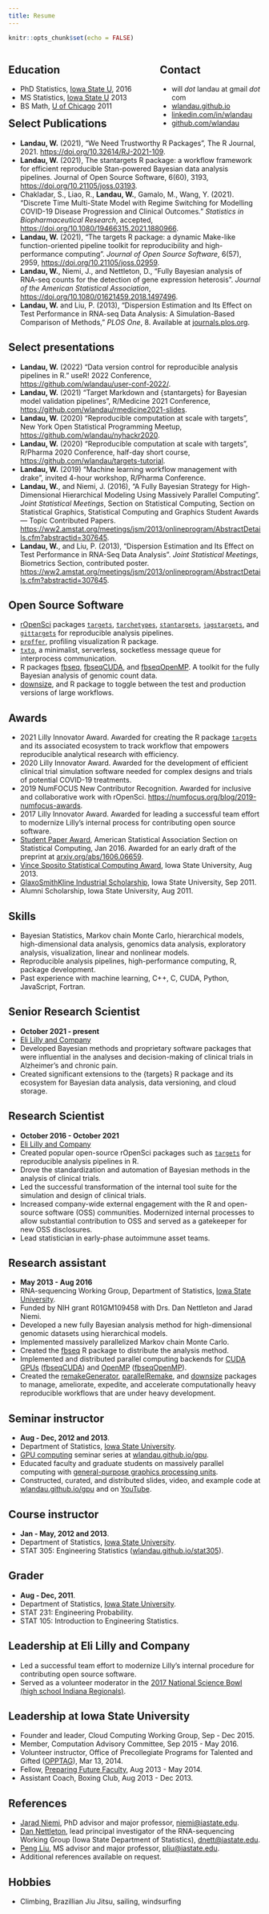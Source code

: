 ```yaml
---
title: Resume
---
```


```r
knitr::opts_chunk$set(echo = FALSE)
```

<div style="float:left; width: 60%">
<h2>Education</h2>
<ul>
  <li>PhD Statistics, <a href="http://www.iastate.edu/">Iowa State U</a>, 2016</li>
  <li>MS Statistics, <a href="http://www.iastate.edu/">Iowa State U</a> 2013</li>
  <li>BS Math, <a href="http://www.uchicago.edu/">U of Chicago</a> 2011</li>
</ul>
</div>

<div style="float:right; width: 40%">
<h2>Contact</h2>
<ul>
  <li>will _dot_ landau at gmail _dot_ com</li>
  <li><a href="http://wlandau.github.io">wlandau.github.io</a></li>
  <li><a href="http://linkedin.com/in/wlandau">linkedin.com/in/wlandau</a></li>
  <li><a href="http://github.com/wlandau">github.com/wlandau</a></li>
</ul>
</div>

## Select Publications

* **Landau, W.** (2021), "We Need Trustworthy R Packages", The R Journal, 2021. <https://doi.org/10.32614/RJ-2021-109>.
* **Landau, W.** (2021), The stantargets R package: a workflow framework for efficient reproducible Stan-powered Bayesian data analysis pipelines. Journal of Open Source Software, 6(60), 3193, <https://doi.org/10.21105/joss.03193>.
* Chakladar, S., Liao, R., **Landau, W.**, Gamalo, M., Wang, Y. (2021). "Discrete Time Multi-State Model with Regime Switching for Modelling COVID-19 Disease Progression and Clinical Outcomes." *Statistics in Biopharmaceutical Research*, accepted, <https://doi.org/10.1080/19466315.2021.1880966>.
* **Landau, W.** (2021), "The targets R package: a dynamic Make-like function-oriented pipeline toolkit for reproducibility and high-performance computing". *Journal of Open Source Software*, 6(57), 2959, <https://doi.org/10.21105/joss.02959>.
* <b>Landau, W.</b>, Niemi, J., and Nettleton, D., "Fully Bayesian analysis of RNA-seq counts for the detection of gene expression heterosis". *Journal of the American Statistical Association*,  <a href="https://doi.org/10.1080/01621459.2018.1497496">https://doi.org/10.1080/01621459.2018.1497496</a>.
* <b>Landau, W.</b> and Liu, P. (2013), "Dispersion Estimation and Its Effect on Test Performance in RNA-seq Data Analysis: A Simulation-Based Comparison of Methods," *PLOS One*, 8. Available at
<a href="http://journals.plos.org/plosone/article?id=10.1371/journal.pone.0081415">journals.plos.org</a>.

## Select presentations

- **Landau, W.** (2022) "Data version control for reproducible analysis pipelines in R." useR! 2022 Conference, <https://github.com/wlandau/user-conf-2022/>.
- **Landau, W.** (2021) "Target Markdown and {stantargets} for Bayesian model validation pipelines", R/Medicine 2021 Conference, <https://github.com/wlandau/rmedicine2021-slides>.
- **Landau, W.** (2020) "Reproducible computation at scale with targets", New York Open Statistical Programming Meetup, <https://github.com/wlandau/nyhackr2020>.
- **Landau, W.** (2020) "Reproducible computation at scale with targets", R/Pharma 2020 Conference, half-day short course, <https://github.com/wlandau/targets-tutorial>.
- **Landau, W.** (2019) "Machine learning workflow management with drake", invited 4-hour workshop, R/Pharma Conference.
- **Landau, W.**, and Niemi, J. (2016), "A Fully Bayesian Strategy for High-Dimensional Hierarchical Modeling Using Massively Parallel Computing". *Joint Statistical Meetings*, Section on Statistical Computing, Section on Statistical Graphics, Statistical Computing and Graphics Student Awards — Topic Contributed Papers. <a href="https://ww2.amstat.org/meetings/jsm/2016/onlineprogram/AbstractDetails.cfm?abstractid=318764">https://ww2.amstat.org/meetings/jsm/2013/onlineprogram/AbstractDetails.cfm?abstractid=307645</a>.
- **Landau, W.**, and Liu, P. (2013), "Dispersion Estimation and Its Effect on Test Performance in RNA-Seq Data Analysis". *Joint Statistical Meetings*,	Biometrics Section, contributed poster. <a href="https://ww2.amstat.org/meetings/jsm/2013/onlineprogram/AbstractDetails.cfm?abstractid=307645">https://ww2.amstat.org/meetings/jsm/2013/onlineprogram/AbstractDetails.cfm?abstractid=307645</a>.

## Open Source Software

* [rOpenSci](https://ropensci.org/) packages [`targets`](https://github.com/ropensci/targets), [`tarchetypes`](https://github.com/ropensci/tarchetypes), [`stantargets`](https://github.com/ropensci/stantargets), [`jagstargets`](https://github.com/ropensci/jagstargets), and [`gittargets`](https://github.com/ropensci/gittargets) for reproducible analysis pipelines.
* [`proffer`](https://github.com/r-prof/proffer), profiling visualization R package.
* [`txtq`](https://github.com/wlandau/txtq), a minimalist, serverless, socketless message queue for interprocess communication.
* R packages <a href="https://github.com/wlandau/fbseq">fbseq</a>, <a href="https://github.com/wlandau/fbseqCUDA">fbseqCUDA</a>, and <a href="https://github.com/wlandau/fbseqOpenMP">fbseqOpenMP</a>. A toolkit for the fully Bayesian analysis of genomic count data.
* <a href="https://github.com/wlandau/downsize">downsize</a>, and R package to toggle between the test and production versions of large workflows.

## Awards

* 2021 Lilly Innovator Award. Awarded for creating the R package [`targets`](https://docs.ropensci.org/targets) and its associated ecosystem to track workflow that empowers reproducible analytical research with efficiency.
* 2020 Lilly Innovator Award. Awarded for the development of efficient clinical trial simulation software needed for complex designs and trials of potential COVID-19 treatments.
* 2019 NumFOCUS New Contributor Recognition. Awarded for inclusive and collaborative work with rOpenSci. <a href="https://numfocus.org/blog/2019-numfocus-awards">https://numfocus.org/blog/2019-numfocus-awards</a>.
* 2017 Lilly Innovator Award. Awarded for leading a successful team effort to modernize Lilly's internal process for contributing open source software.
* <a href="http://stat-computing.org/awards/student/winners.html">Student Paper Award</a>, American Statistical Association Section on Statistical Computing, Jan 2016. Awarded for an early draft of the preprint at <a href="http://arxiv.org/abs/1606.06659">arxiv.org/abs/1606.06659</a>.
* [Vince Sposito Statistical Computing Award](https://stat.iastate.edu/graduate-financial-support), Iowa State University, Aug 2013.
* [GlaxoSmithKline Industrial Scholarship](https://stat.iastate.edu/graduate-financial-support), Iowa State University, Sep 2011.
* Alumni Scholarship, Iowa State University, Aug 2011.

## Skills

- Bayesian Statistics, Markov chain Monte Carlo, hierarchical models, high-dimensional data analysis, genomics data analysis, exploratory analysis, visualization, linear and nonlinear models.
- Reproducible analysis pipelines, high-performance computing, R, package development.
- Past experience with machine learning, C++, C, CUDA, Python, JavaScript, Fortran.

## Senior Research Scientist
- **October 2021 - present**
- [Eli Lilly and Company](http://www.lilly.com)
- Developed Bayesian methods and proprietary software packages that were influential in the analyses and decision-making of clinical trials in Alzheimer's and chronic pain.
- Created significant extensions to the {targets} R package and its ecosystem for Bayesian data analysis, data versioning, and cloud storage.

## Research Scientist
- **October 2016 - October 2021**
- [Eli Lilly and Company](http://www.lilly.com)
- Created popular open-source rOpenSci packages such as [`targets`](https://docs.ropensci.org/targets) for reproducible analysis pipelines in R.
- Drove the standardization and automation of Bayesian methods in the analysis of clinical trials.
- Led the successful transformation of the internal tool suite for the simulation and design of clinical trials.
- Increased company-wide external engagement with the R and open-source software (OSS) communities. Modernized internal processes to allow substantial contribution to OSS and served as a gatekeeper for new OSS disclosures.
- Lead statistician in early-phase autoimmune asset teams.

## Research assistant
- **May 2013 - Aug 2016**
- RNA-sequencing Working Group, Department of Statistics, [Iowa State University](http://www.iastate.edu).
- Funded by NIH grant R01GM109458 with Drs. Dan Nettleton and Jarad Niemi.
- Developed a new fully Bayesian analysis method for high-dimensional genomic datasets using hierarchical models.
- Implemented massively parallelized Markov chain Monte Carlo.
- Created the 
<a href="https://github.com/wlandau/fbseq">fbseq</a>
R package to distribute the analysis method.
- Implemented and distributed parallel computing backends for [CUDA GPUs](https://developer.nvidia.com/about-cuda) (<a href="https://github.com/wlandau/fbseqCUDA">fbseqCUDA</a>) and [OpenMP](https://en.wikipedia.org/wiki/OpenMP) (<a href="https://github.com/wlandau/fbseqOpenMP">fbseqOpenMP</a>).
- Created the 
<a href="http://wlandau.github.io/remakeGenerator">remakeGenerator</a>, 
<a href="http://wlandau.github.io/parallelRemake">parallelRemake</a>, and 
<a href="http://wlandau.github.io/downsize">downsize</a> packages to manage, ameliorate, expedite, and accelerate computationally heavy reproducible workflows that are under heavy development.


## Seminar instructor

- **Aug - Dec, 2012 and 2013**.
- Department of Statistics, [Iowa State University](http://www.iastate.edu).
- [GPU computing](http://www.nvidia.com/object/what-is-gpu-computing.html) seminar series at <a href="http://wlandau.github.io/gpu">wlandau.github.io/gpu</a>.
- Educated faculty and graduate students on massively parallel computing with [general-purpose graphics processing units](http://www.nvidia.com/object/what-is-gpu-computing.html).
- Constructed, curated, and distributed slides, video, and example code at <a href="http://wlandau.github.io/gpu">wlandau.github.io/gpu</a> and on <a href="https://www.youtube.com/watch?v=VL3qbqA_Xco&list=PLs5XGFlsJ8Wi635Ig2QX3dbmJCNpss4aT">YouTube</a>.


## Course instructor
- **Jan - May, 2012 and 2013**.
- Department of Statistics, [Iowa State University](http://www.iastate.edu).
- STAT 305: Engineering Statistics (<a href="http://wlandau.github.io/stat305/">wlandau.github.io/stat305</a>).

## Grader
- **Aug - Dec, 2011**.
- Department of Statistics, [Iowa State University](http://www.iastate.edu).
- STAT 231: Engineering Probability.
- STAT 105: Introduction to Engineering Statistics.

## Leadership at Eli Lilly and Company

- Led a successful team effort to modernize Lilly's internal procedure for contributing open source software.
- Served as a volunteer moderator in the [2017 National Science Bowl (high school Indiana Regionals)](https://science.energy.gov/wdts/nsb/regional-competitions/high-school-regionals/in_indiana-regional-high-school-science-bowl/).

## Leadership at Iowa State University

- Founder and leader, Cloud Computing Working Group, Sep - Dec 2015.
- Member, Computation Advisory Committee, Sep 2015 - May 2016.
- Volunteer instructor, Office of Precollegiate Programs for Talented and Gifted ([OPPTAG](http://www.opptag.iastate.edu)), Mar 13, 2014.
- Fellow, [Preparing Future Faculty](http://www.celt.iastate.edu/graduate-students-postdocs/preparing-future-faculty), Aug 2013 - May 2014.
- Assistant Coach, Boxing Club, Aug 2013 - Dec 2013.

## References

- <a href="http://jarad.me/">Jarad Niemi</a>, PhD advisor and major professor, [niemi@iastate.edu](mailto:niemi@iastate.edu).
- <a href="http://www.public.iastate.edu/~dnett/">Dan Nettleton</a>, lead principal investigator of the RNA-sequencing Working Group (Iowa State Department of Statistics), [dnett@iastate.edu](mailto:dnett@iastate.edu).
- <a href="http://www.public.iastate.edu/~pliu/">Peng Liu</a>, MS advisor and major professor, [pliu@iastate.edu](mailto:pliu@iastate.edu).
- Additional references available on request.

## Hobbies

- Climbing, Brazillian Jiu Jitsu, sailing, windsurfing
